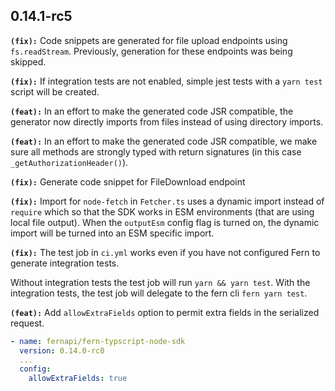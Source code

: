## 0.14.1-rc5
**`(fix):`** Code snippets are generated for file upload endpoints using `fs.readStream`. Previously, generation for these endpoints was being skipped.

**`(fix):`** If integration tests are not enabled, simple jest tests with a `yarn test` script will be created.

**`(feat):`** In an effort to make the generated code JSR compatible, the generator now
directly imports from files instead of using directory imports.


**`(feat):`** In an effort to make the generated code JSR compatible, we make sure all methods
are strongly typed with return signatures (in this case `_getAuthorizationHeader()`).


**`(fix):`** Generate code snippet for FileDownload endpoint

**`(fix):`** Import for `node-fetch` in `Fetcher.ts` uses a dynamic import instead of `require` which
so that the SDK works in ESM environments (that are using local file output). When the
`outputEsm` config flag is turned on, the dynamic import will be turned into an ESM specific import.


**`(fix):`** The test job in `ci.yml` works even if you have not configured Fern to
generate integration tests.

Without integration tests the test job will run `yarn && yarn test`. With the
integration tests, the test job will delegate to the fern cli `fern yarn test`.


**`(feat):`** Add `allowExtraFields` option to permit extra fields in the serialized request.

```yaml
- name: fernapi/fern-typscript-node-sdk
  version: 0.14.0-rc0
  ...
  config:
    allowExtraFields: true
```


